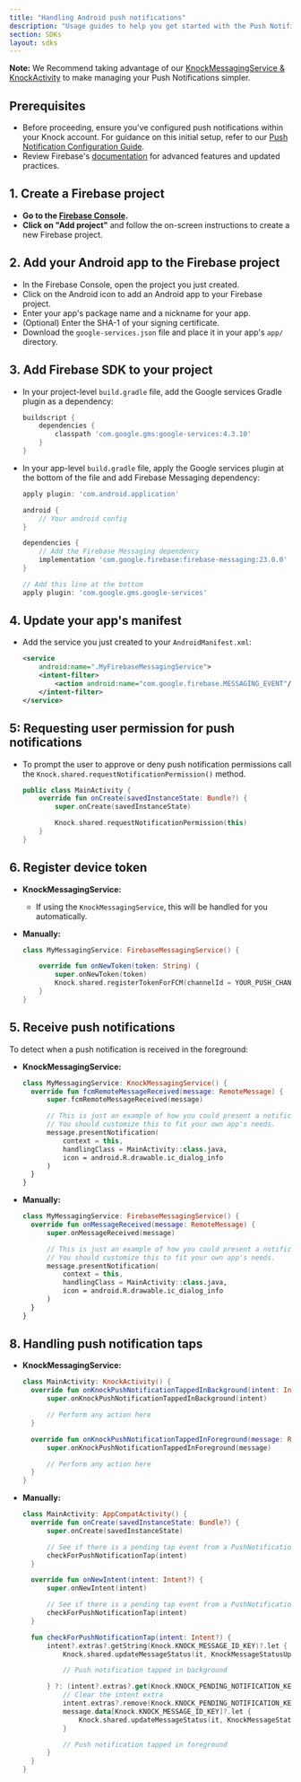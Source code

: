 ```yaml
---
title: "Handling Android push notifications"
description: "Usage guides to help you get started with the Push Notifications in the Android Knock SDK."
section: SDKs
layout: sdks
---
```


**Note:** We Recommend taking advantage of our [KnockMessagingService & KnockActivity](/sdks/android/reference#knockmessagingservice--knockactivity) to make managing your Push Notifications simpler.

## Prerequisites

- Before proceeding, ensure you've configured push notifications within your Knock account. For guidance on this initial setup, refer to our [Push Notification Configuration Guide](/integrations/push/overview).
- Review Firebase's [documentation](https://firebase.google.com/docs/cloud-messaging) for advanced features and updated practices.

## 1. Create a Firebase project

- **Go to the [Firebase Console](https://console.firebase.google.com/).**
- **Click on "Add project"** and follow the on-screen instructions to create a new Firebase project.

## 2. Add your Android app to the Firebase project

- In the Firebase Console, open the project you just created.
- Click on the Android icon to add an Android app to your Firebase project.
- Enter your app's package name and a nickname for your app.
- (Optional) Enter the SHA-1 of your signing certificate.
- Download the `google-services.json` file and place it in your app's `app/` directory.

## 3. Add Firebase SDK to your project

- In your project-level `build.gradle` file, add the Google services Gradle plugin as a dependency:
  ```groovy
  buildscript {
      dependencies {
          classpath 'com.google.gms:google-services:4.3.10'
      }
  }
  ```
- In your app-level `build.gradle` file, apply the Google services plugin at the bottom of the file and add Firebase Messaging dependency:

  ```groovy
  apply plugin: 'com.android.application'

  android {
      // Your android config
  }

  dependencies {
      // Add the Firebase Messaging dependency
      implementation 'com.google.firebase:firebase-messaging:23.0.0'
  }

  // Add this line at the bottom
  apply plugin: 'com.google.gms.google-services'
  ```

## 4. Update your app's manifest

- Add the service you just created to your `AndroidManifest.xml`:
  ```xml
  <service
      android:name=".MyFirebaseMessagingService">
      <intent-filter>
          <action android:name="com.google.firebase.MESSAGING_EVENT"/>
      </intent-filter>
  </service>
  ```

## 5: Requesting user permission for push notifications

- To prompt the user to approve or deny push notification permissions call the `Knock.shared.requestNotificationPermission()` method.

  ```kotlin
  public class MainActivity {
      override fun onCreate(savedInstanceState: Bundle?) {
          super.onCreate(savedInstanceState)

          Knock.shared.requestNotificationPermission(this)
      }
  }
  ```

## 6. Register device token

- **KnockMessagingService:**

  - If using the `KnockMessagingService`, this will be handled for you automatically.

- **Manually:**

  ```kotlin
  class MyMessagingService: FirebaseMessagingService() {

      override fun onNewToken(token: String) {
          super.onNewToken(token)
          Knock.shared.registerTokenForFCM(channelId = YOUR_PUSH_CHANNEL_ID, token = token) { _ -> }
      }
  }
  ```

## 5. Receive push notifications

To detect when a push notification is received in the foreground:

- **KnockMessagingService:**

  ```kotlin
  class MyMessagingService: KnockMessagingService() {
    override fun fcmRemoteMessageReceived(message: RemoteMessage) {
        super.fcmRemoteMessageReceived(message)

        // This is just an example of how you could present a notification with the app in the foreground.
        // You should customize this to fit your own app's needs.
        message.presentNotification(
            context = this,
            handlingClass = MainActivity::class.java,
            icon = android.R.drawable.ic_dialog_info
        )
    }
  }
  ```

- **Manually:**

  ```kotlin
  class MyMessagingService: FirebaseMessagingService() {
    override fun onMessageReceived(message: RemoteMessage) {
        super.onMessageReceived(message)

        // This is just an example of how you could present a notification with the app in the foreground.
        // You should customize this to fit your own app's needs.
        message.presentNotification(
            context = this,
            handlingClass = MainActivity::class.java,
            icon = android.R.drawable.ic_dialog_info
        )
    }
  }
  ```

## 8. Handling push notification taps

- **KnockMessagingService:**

  ```kotlin
  class MainActivity: KnockActivity() {
    override fun onKnockPushNotificationTappedInBackground(intent: Intent) {
        super.onKnockPushNotificationTappedInBackground(intent)

        // Perform any action here
    }

    override fun onKnockPushNotificationTappedInForeground(message: RemoteMessage) {
        super.onKnockPushNotificationTappedInForeground(message)

        // Perform any action here
    }
  }
  ```

- **Manually:**

  ```kotlin
  class MainActivity: AppCompatActivity() {
    override fun onCreate(savedInstanceState: Bundle?) {
        super.onCreate(savedInstanceState)

        // See if there is a pending tap event from a PushNotification
        checkForPushNotificationTap(intent)
    }

    override fun onNewIntent(intent: Intent?) {
        super.onNewIntent(intent)

        // See if there is a pending tap event from a PushNotification
        checkForPushNotificationTap(intent)
    }

    fun checkForPushNotificationTap(intent: Intent?) {
        intent?.extras?.getString(Knock.KNOCK_MESSAGE_ID_KEY)?.let {
            Knock.shared.updateMessageStatus(it, KnockMessageStatusUpdateType.INTERACTED) {}

            // Push notification tapped in background

        } ?: (intent?.extras?.get(Knock.KNOCK_PENDING_NOTIFICATION_KEY) as? RemoteMessage)?.let { message ->
            // Clear the intent extra
            intent.extras?.remove(Knock.KNOCK_PENDING_NOTIFICATION_KEY)
            message.data[Knock.KNOCK_MESSAGE_ID_KEY]?.let {
                Knock.shared.updateMessageStatus(it, KnockMessageStatusUpdateType.INTERACTED) {}
            }

            // Push notification tapped in foreground
        }
    }
  }
  ```
